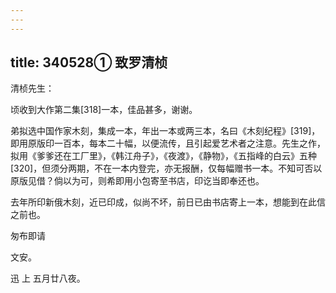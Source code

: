 ```yaml
---
---
---
```

title: 340528① 致罗清桢
---




清桢先生：

顷收到大作第二集[318]一本，佳品甚多，谢谢。

弟拟选中国作家木刻，集成一本，年出一本或两三本，名曰《木刻纪程》[319]，即用原版印一百本，每本二十幅，以便流传，且引起爱艺术者之注意。先生之作，拟用《爹爹还在工厂里》，《韩江舟子》，《夜渡》，《静物》，《五指峰的白云》五种[320]，但须分两期，不在一本内登完，亦无报酬，仅每幅赠书一本。不知可否以原版见借？倘以为可，则希即用小包寄至书店，印讫当即奉还也。

去年所印新俄木刻，近已印成，似尚不坏，前日已由书店寄上一本，想能到在此信之前也。

匆布即请

文安。

迅 上 五月廿八夜。